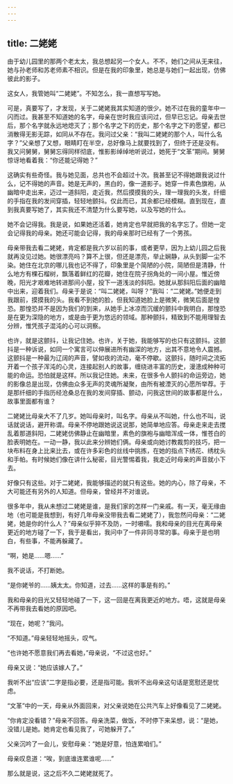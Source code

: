 ```yaml
---
---
---
```

title: 二姥姥
---






由于幼儿园里的那两个老太太，我总想起另一个女人。不不，她们之间从无来往，她与孙老师和苏老师素不相识。但是在我的印象里，她总是与她们一起出现，仿佛彼此的影子。

这女人，我管她叫“二姥姥”。不知怎么，我一直想写写她。

可是，真要写了，才发现，关于二姥姥我其实知道的很少。她不过在我的童年中一闪而过。我甚至不知道她的名字，母亲在世时我应该问过，但早已忘记。母亲去世后，那个名字就永远地熄灭了；那个名字之下的历史，那个名字之下的愿望，都已消散得无影无踪，如同从不存在。我问过父亲：“我叫二姥姥的那个人，叫什么名字？”父亲想了又想，眼睛盯在半空，总好像马上就要找到了，但终于还是没有。我又问舅舅，舅舅忘得同样彻底，惟影影绰绰地听说过，她死于“文革”期间。舅舅惊讶地看着我：“你还能记得她？”

这确实有些奇怪。我与她见面，总共也不会超过十次。我甚至记不得她跟我说过什么，记不得她的声音。她是无声的，黑白的，像一道影子。她穿一件素色旗袍，从幽暗中走出来，迈过一道斜阳，走近我，然后摸摸我的头，理一理我的头发，纤细的手指在我的发间穿插，轻轻地颤抖。仅此而已，其余都已经模糊。直到现在，直到我真要写她了，其实我还不清楚为什么要写她，以及写她的什么。

她不会记得我。我是说，如果她还活着，她肯定也早就把我的名字忘了。但她一定会记得我的母亲。她还可能会记得，我的母亲那时已经有了一个男孩。

母亲带我去看二姥姥，肯定都是我六岁以前的事，或者更早，因为上幼儿园之后我就再没见过她。她很漂亮吗？算不上很，但还是漂亮，举止娴静，从头到脚一尘不染。她住在北京的哪儿我也记不得了，印象里是个简陋的小院，简陋但是清静，什么地方有棵石榴树，飘落着鲜红的花瓣，她住在院子拐角处的一间小屋。惟近傍晚，阳光才艰难地转进那间小屋，投下一道浅淡的斜阳。她就从那斜阳后面的幽暗中出来，迎着我们。母亲于是说：“叫二姥姥，叫呀？”我叫：“二姥姥。”她便走到我跟前，摸摸我的头。我看不到她的脸，但我知道她脸上是微笑，微笑后面是惶恐。那惶恐并不是因为我们的到来，从她手上冰凉而沉缓的颤抖中我明白，那惶恐是在更为深隐的地方，或是由于更为悠远的领域。那种颤抖，精致到不能用理智去分辨，惟凭孩子混沌的心可以洞察。



也许，就是这颤抖，让我记住她。也许，关于她，我能够写的也只有这颤抖。这颤抖是一种诉说，如同一个寓言可以伸展进所有幽深的地方，出其不意地令人震撼。这颤抖是一种最为辽阔的声音，譬如夜的流动，毫不停歇。这颤抖，随时间之流拓开着一个孩子浑沌的心灵，连接起别人的故事，缠绕进丰富的历史，漫漶成种种可能的命运。恐怕就是这样。所以我记住她。未来，在很多令人颤抖的命运旁边，她的影像总是出现，仿佛由众多无声的灵魂所凝聚，由所有被湮灭的心愿所举荐。于是那纤细的手指历经沧桑总在我的发间穿插、颤动，问我这世间的故事都是什么，故事里面都有谁？

二姥姥比母亲大不了几岁。她叫母亲时，叫名字。母亲从不叫她，什么也不叫，说话就说话，避开称谓。母亲不停地跟她说这说那，她简单地应答。母亲走来走去搅乱着那道斜阳，二姥姥仿佛静止在幽暗里，素色的旗袍与幽暗浑成一体，惟苍白的脸表明她在。一动一静，我以此来分辨她们俩。母亲或向她讨教裁剪的技巧，把一块布料在身上比来比去，或在许多彩色的丝线中挑拣，在她的指点下绣花、绣枕头和手帕。有时候她们像在讲什么秘密，目光警惕着我，我走近时母亲的声音就小下去。

好像只有这些。对于二姥姥，我能够描述的就只有这些。她的内心，除了母亲，不大可能还有另外的人知道。但母亲，曾经并不对谁说。

很多年中，我从未想过二姥姥是谁，是我们家的怎样一门亲戚。有一天，毫无缘由地（也可能是我想到，有好几年母亲没带我去看二姥姥了），我忽然问母亲：“二姥姥，她是你的什么人？”母亲似乎猝不及防，一时嗫嚅。我和母亲的目光在离母亲更近的地方碰了一下，我于是看出，我问中了一件非同寻常的事。母亲于是也明白，有些事，不能再躲藏了。

“啊，她是……嗯……”

我不说话，不打断她。

“是你姥爷的……姨太太。你知道，过去……这样的事是有的。”

我和母亲的目光又轻轻地碰了一下，这一回是在离我更近的地方。唔，这就是母亲不再带我去看她的原因吧。

“现在，她呢？”我问。

“不知道。”母亲轻轻地摇头，叹气。

“也许她不愿意我们再去看她，”母亲说，“不过这也好。”

母亲又说：“她应该嫁人了。”

我听不出“应该”二字是指必要，还是指可能。我听不出母亲这句话是宽慰还是忧虑。

“文革”中的一天，母亲从外面回来，对父亲说她在公共汽车上好像看见了二姥姥。

“你肯定没看错？”母亲不回答。母亲洗菜，做饭，不时停下来呆想，说：“是她，没错儿是她。她肯定也看见我了，可她躲开了。”

父亲沉吟了一会儿，安慰母亲：“她是好意，怕连累咱们。”

母亲叹息道：“唉，到底谁连累谁呢……”

那么就是说，这之后不久二姥姥就死了。

